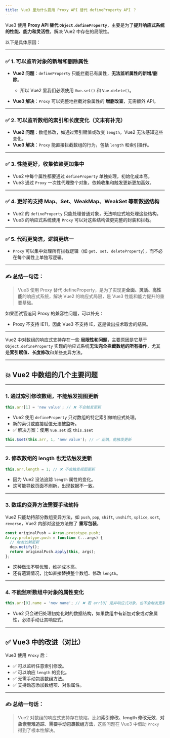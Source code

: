 ```yaml
---
title: Vue3 里为什么要用 Proxy API 替代 defineProperty API ？
---
```


Vue3 使用 **Proxy API 替代 `Object.defineProperty`**，主要是为了**提升响应式系统的性能、能力和灵活性**，解决 Vue2 中存在的局限性。

以下是具体原因：

---

### ✅ 1. **可以监听对象的新增和删除属性**

* **Vue2 问题**：`defineProperty` 只能拦截已有属性，**无法监听属性的新增/删除**。

  * 所以 Vue2 里我们必须使用 `Vue.set()` 和 `Vue.delete()`。
* **Vue3 解决**：`Proxy` 可以完整地拦截对象属性的 **增删改查**，无需额外 API。

---

### ✅ 2. **可以监听数组的索引和长度变化**（文末有补充）

* **Vue2 问题**：数组修改，如通过索引赋值或改变 `length`，Vue2 无法感知这些变化。
* **Vue3 解决**：`Proxy` 能直接拦截数组的行为，包括 `length` 和索引操作。

---

### ✅ 3. **性能更好，收集依赖更加集中**

* Vue2 中每个属性都要通过 `defineProperty` 单独处理，初始化成本高。
* Vue3 通过 `Proxy` 一次性代理整个对象，依赖收集和触发更新更加高效。

---

### ✅ 4. **更好的支持 Map、Set、WeakMap、WeakSet 等新数据结构**

* Vue2 的 `defineProperty` 只能处理普通对象，无法响应式地处理这些结构。
* Vue3 的响应式系统使用 `Proxy` 可以对这些结构做更完整的封装和拦截。

---

### ✅ 5. **代码更简洁，逻辑更统一**

* `Proxy` 可以集中处理所有拦截逻辑（如 `get`、`set`、`deleteProperty`），而不必在每个属性上单独写逻辑。

---

### ✍️ 总结一句话：

> Vue3 使用 Proxy 替代 defineProperty，是为了实现更**全面、灵活、高性能**的响应式系统，解决 Vue2 的响应式局限，是 Vue3 性能和能力提升的重要基础。

如果面试官追问 Proxy 的兼容性问题，可以补充：

* Proxy 不支持 IE11，因此 Vue3 不支持 IE，这是做出技术取舍的结果。

---

Vue2 中对数组的响应式支持存在一些 **局限性和问题**，主要原因是它基于 `Object.defineProperty` 实现的响应式系统**无法完全拦截数组的所有操作**，尤其是**索引赋值、长度修改**和某些变异方法。

---

## 💥 Vue2 中数组的几个主要问题

---

### 1. **通过索引修改数组，不能触发视图更新**

```js
this.arr[1] = 'new value'; // ❌ 不会触发更新
```

* Vue2 使用 `defineProperty` 只对数组的特定索引做响应式处理。
* 新的索引或直接赋值无法被监听。
* ✅ 解决方案：使用 `Vue.set` 或 `this.$set`

```js
this.$set(this.arr, 1, 'new value'); // ✅ 正确，能触发更新
```

---

### 2. **修改数组的 length 也无法触发更新**

```js
this.arr.length = 1; // ❌ 不会触发视图更新
```

* 因为 Vue2 没法追踪 `length` 属性的变化。
* 这可能导致页面不刷新，出现数据不一致。

---

### 3. **数组的变异方法需要手动劫持**

Vue2 只能劫持部分数组变异方法，如 `push`, `pop`, `shift`, `unshift`, `splice`, `sort`, `reverse`，Vue2 内部对这些方法做了 **重写包装**。

```js
const originalPush = Array.prototype.push;
Array.prototype.push = function (...args) {
  // 触发依赖更新
  dep.notify();
  return originalPush.apply(this, args);
};
```

* 这种做法不够优雅，维护成本高。
* 还有遗漏情况，比如直接替换整个数组、修改 `length`。

---

### 4. **不能监听数组中对象的属性变化**

```js
this.arr[0].name = 'new name'; // ❌ 若 arr[0] 是非响应式对象，也不会触发更新
```

* Vue2 只会递归处理初始化时的数据结构，如果数组中有新加对象或对象属性，必须手动让其响应式。

---

## ✅ Vue3 中的改进（对比）

Vue3 使用 `Proxy` 后：

* ✅ 可以监听任意索引修改。
* ✅ 可以响应 `length` 的变化。
* ✅ 无需手动包裹数组方法。
* ✅ 支持动态添加数组项、对象属性。

---

### ✍️ 总结一句话：

> Vue2 对数组的响应式支持存在缺陷，比如**索引修改、length 修改无效**、**对象嵌套难追踪**、**需要手动包裹数组方法**，这些问题在 Vue3 中借助 `Proxy` 得到了根本性解决。

